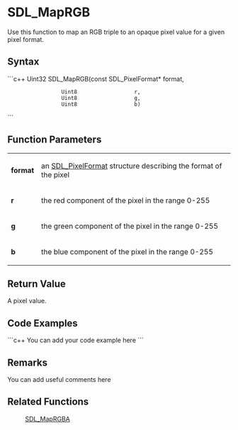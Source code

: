 <!-- pragma section-numbers off -->
<!-- pragma disable-camelcase -->

= SDL_MapRGB =
Use this function to map an RGB triple to an opaque pixel value for a given pixel format.


== Syntax ==
```c++
Uint32 SDL_MapRGB(const SDL_PixelFormat* format,
                  Uint8                  r, 
                  Uint8                  g, 
                  Uint8                  b)
```

== Function Parameters ==
{|
|'''format'''
|an [[SDL_PixelFormat]] structure describing the format of the pixel
|-
|'''r'''
|the red component of the pixel in the range 0-255
|-
|'''g'''
|the green component of the pixel in the range 0-255
|-
|'''b'''
|the blue component of the pixel in the range 0-255
|}

== Return Value ==
A pixel value.

== Code Examples ==
```c++
You can add your code example here
```

== Remarks ==
You can add useful comments here

== Related Functions ==
:[[SDL_MapRGBA]]
